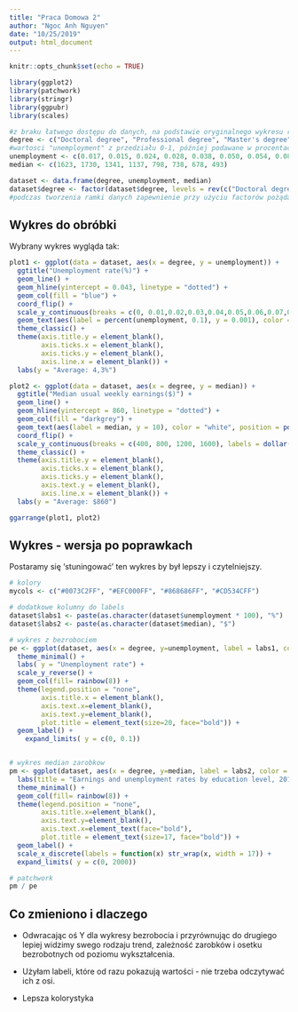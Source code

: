 ```yaml
---
title: "Praca Domowa 2"
author: "Ngoc Anh Nguyen"
date: "10/25/2019"
output: html_document
---
```


```r
knitr::opts_chunk$set(echo = TRUE)
```

```r
library(ggplot2)
library(patchwork)
library(stringr)
library(ggpubr)
library(scales)

#z braku łatwego dostępu do danych, na podstawie oryginalnego wykresu ręcznie stworzyłem odpowiadającą mu ramkę danych
degree <- c("Doctoral degree", "Professional degree", "Master's degree", "Bachelor's degree", "Associate's degree", "Some college, no degree", "High school diploma", "Less than a high school diploma")
#wartosci "unemployment" z przedziału 0-1, później podawane w procentach
unemployment <- c(0.017, 0.015, 0.024, 0.028, 0.038, 0.050, 0.054, 0.080) 
median <- c(1623, 1730, 1341, 1137, 798, 738, 678, 493)

dataset <- data.frame(degree, unemployment, median)
dataset$degree <- factor(dataset$degree, levels = rev(c("Doctoral degree", "Professional degree", "Master's degree", "Bachelor's degree", "Associate's degree", "Some college, no degree", "High school diploma", "Less than a high school diploma")))
#podczas tworzenia ramki danych zapewnienie przy użyciu factorów pożądanej kolejności przedstawianych danych na wykresie

```

## Wykres do obróbki

Wybrany wykres wygląda tak:

```r


plot1 <- ggplot(data = dataset, aes(x = degree, y = unemployment)) +
  ggtitle("Unemployment rate(%)") +
  geom_line() +
  geom_hline(yintercept = 0.043, linetype = "dotted") +
  geom_col(fill = "blue") +
  coord_flip() +
  scale_y_continuous(breaks = c(0, 0.01,0.02,0.03,0.04,0.05,0.06,0.07,0.08), labels=scales::percent_format(accuracy = 1), limits = c(0, 0.08), expand = c(0, 0)) +
  geom_text(aes(label = percent(unemployment, 0.1), y = 0.001), color = "white", position = position_dodge(1), hjust = "left", size = 3) +
  theme_classic() + 
  theme(axis.title.y = element_blank(),
        axis.ticks.x = element_blank(),
        axis.ticks.y = element_blank(),
        axis.line.x = element_blank()) +
  labs(y = "Average: 4,3%")

plot2 <- ggplot(data = dataset, aes(x = degree, y = median)) +
  ggtitle("Median usual weekly earnings($)") +
  geom_line() +
  geom_hline(yintercept = 860, linetype = "dotted") +
  geom_col(fill = "darkgrey") +
  geom_text(aes(label = median, y = 10), color = "white", position = position_dodge(1), hjust = "left", size = 3) +
  coord_flip() +
  scale_y_continuous(breaks = c(400, 800, 1200, 1600), labels = dollar(c(400, 800, 1200, 1600)), limits = c(0, 1800), expand = c(0, 0)) +
  theme_classic() +
  theme(axis.title.y = element_blank(),
        axis.ticks.x = element_blank(),
        axis.ticks.y = element_blank(),
        axis.text.y = element_blank(),
        axis.line.x = element_blank()) +
  labs(y = "Average: $860")

ggarrange(plot1, plot2)

```

## Wykres - wersja po poprawkach

Postaramy się 'stuningować' ten wykres by był lepszy i czytelniejszy.

```r

# kolory
mycols <- c("#0073C2FF", "#EFC000FF", "#868686FF", "#CD534CFF")

# dodatkowe kolumny do labels
dataset$labs1 <- paste(as.character(dataset$unemployment * 100), "%")
dataset$labs2 <- paste(as.character(dataset$median), "$")

# wykres z bezrobociem
pe <- ggplot(dataset, aes(x = degree, y=unemployment, label = labs1, color = degree) ) +
  theme_minimal() +
  labs( y = "Unemployment rate") +
  scale_y_reverse() +
  geom_col(fill= rainbow(8)) +
  theme(legend.position = "none",
        axis.title.x = element_blank(),
        axis.text.x=element_blank(),
        axis.text.y=element_blank(),
        plot.title = element_text(size=20, face="bold")) +
  geom_label() +
    expand_limits( y = c(0, 0.1))


# wykres median zarobkow
pm <- ggplot(dataset, aes(x = degree, y=median, label = labs2, color = degree) ) +
  labs(title = "Earnings and unemployment rates by education level, 2015",y="Median usual weekly earnings") +
  theme_minimal() +
  geom_col(fill= rainbow(8)) +
  theme(legend.position = "none",
        axis.title.x=element_blank(),
        axis.text.y=element_blank(),
        axis.text.x=element_text(face="bold"),
        plot.title = element_text(size=17, face="bold")) +
  geom_label() +
  scale_x_discrete(labels = function(x) str_wrap(x, width = 17)) +
  expand_limits( y = c(0, 2000))

# patchwork
pm / pe


```

## Co zmieniono i dlaczego

- Odwracając oś Y dla wykresy bezrobocia i przyrównując do drugiego lepiej widzimy swego rodzaju trend, zależność zarobków i osetku bezrobotnych od poziomu wykształcenia.

- Użyłam labeli, które od razu pokazują wartości - nie trzeba odczytywać ich z osi.

- Lepsza kolorystyka 
